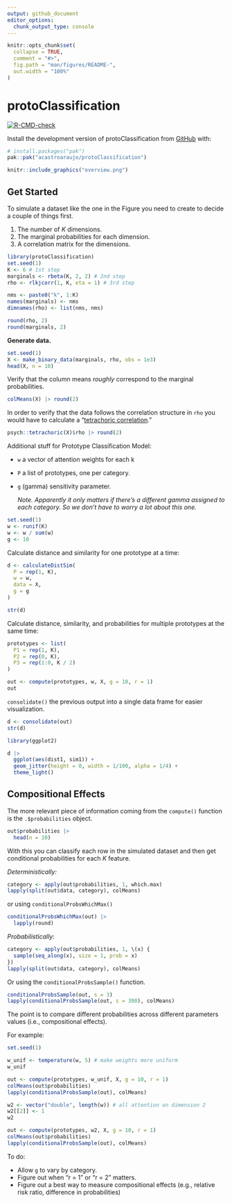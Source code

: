 ```yaml
---
output: github_document
editor_options: 
  chunk_output_type: console
---
```


<!-- README.md is generated from README.Rmd. Please edit that file -->

```r
knitr::opts_chunk$set(
  collapse = TRUE,
  comment = "#>",
  fig.path = "man/figures/README-",
  out.width = "100%"
)
```

# protoClassification

<!-- badges: start -->

[![R-CMD-check](https://github.com/acastroaraujo/protoClassification/actions/workflows/R-CMD-check.yaml/badge.svg)](https://github.com/acastroaraujo/protoClassification/actions/workflows/R-CMD-check.yaml)

<!-- badges: end -->

Install the development version of protoClassification from [GitHub](https://github.com/) with:

``` r
# install.packages("pak")
pak::pak("acastroaraujo/protoClassification")
```

```r
knitr::include_graphics("overview.png")
```

## Get Started

To simulate a dataset like the one in the Figure you need to create to decide a couple of things first.

1.  The number of $K$ dimensions.
2.  The marginal probabilities for each dimension.
3.  A correlation matrix for the dimensions.

```r
library(protoClassification)
set.seed(1)
K <- 6 # 1st step
marginals <- rbeta(K, 2, 2) # 2nd step
rho <- rlkjcorr(1, K, eta = 1) # 3rd step

nms <- paste0("k", 1:K)
names(marginals) <- nms
dimnames(rho) <- list(nms, nms)

round(rho, 2)
round(marginals, 2)
```

**Generate data.**

```r
set.seed(1)
X <- make_binary_data(marginals, rho, obs = 1e3)
head(X, n = 10)
```

Verify that the column means *roughly* correspond to the marginal probabilities.

```r
colMeans(X) |> round(2)
```

In order to verify that the data follows the correlation structure in `rho` you would have to calculate a "[tetrachoric correlation](https://en.wikipedia.org/wiki/Polychoric_correlation)."

```r
psych::tetrachoric(X)$rho |> round(2)
```

Additional stuff for Prototype Classification Model:

-   `w` a vector of attention weights for each k

-   `P` a list of prototypes, one per category.

-   `g` (gamma) sensitivity parameter.

    *Note. Apparently it only matters if there's a different gamma assigned to each category. So we don't have to worry a lot about this one.*

```r
set.seed(1)
w <- runif(K)
w <- w / sum(w)
g <- 10
```

Calculate distance and similarity for one prototype at a time:

```r
d <- calculateDistSim(
  P = rep(1, K), 
  w = w, 
  data = X, 
  g = g
)

str(d)
```

Calculate distance, similarity, and probabilities for multiple prototypes at the same time:

```r
prototypes <- list(
  P1 = rep(1, K),
  P2 = rep(0, K),
  P3 = rep(1:0, K / 2)
)

out <- compute(prototypes, w, X, g = 10, r = 1)
out
```

`consolidate()` the previous output into a single data frame for easier visualization.

```r
d <- consolidate(out)
str(d)

library(ggplot2)

d |> 
  ggplot(aes(dist1, sim1)) + 
  geom_jitter(height = 0, width = 1/100, alpha = 1/4) + 
  theme_light()
```

## Compositional Effects

The more relevant piece of information coming from the `compute()` function is the `.$probabilities` object.

```r
out$probabilities |> 
  head(n = 10)
```

With this you can classify each row in the simulated dataset and then get conditional probabilities for each $K$ feature.

*Deterministically:*

```r
category <- apply(out$probabilities, 1, which.max)
lapply(split(out$data, category), colMeans)
```

or using `conditionalProbsWhichMax()`

```r
conditionalProbsWhichMax(out) |> 
  lapply(round)
```

*Probabilistically:*

```r
category <- apply(out$probabilities, 1, \(x) {
  sample(seq_along(x), size = 1, prob = x)
})
lapply(split(out$data, category), colMeans)
```

Or using the `conditionalProbsSample()` function.

```r
conditionalProbsSample(out, s = 3)
lapply(conditionalProbsSample(out, s = 300), colMeans)
```

The point is to compare different probabilities across different parameters values (i.e., compositional effects).

For example:

```r
set.seed(1)

w_unif <- temperature(w, 5) # make weights more uniform
w_unif

out <- compute(prototypes, w_unif, X, g = 10, r = 1) 
colMeans(out$probabilities)
lapply(conditionalProbsSample(out), colMeans)

w2 <- vector("double", length(w)) # all attention on dimension 2
w2[[2]] <- 1
w2

out <- compute(prototypes, w2, X, g = 10, r = 1)
colMeans(out$probabilities)
lapply(conditionalProbsSample(out), colMeans)
```

To do:

-   Allow `g` to vary by category.
-   Figure out when "r = 1" or "r = 2" matters.
-   Figure out a best way to measure compositional effects (e.g., relative risk ratio, difference in probabilities)
